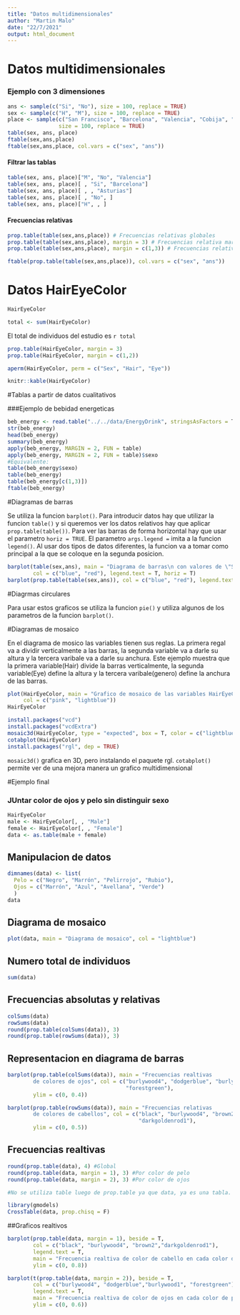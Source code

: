 ```yaml
---
title: "Datos multidimensionales"
author: "Martin Malo"
date: "22/7/2021"
output: html_document
---
```


# Datos multidimensionales

### Ejemplo con 3 dimensiones

```r
ans <- sample(c("Si", "No"), size = 100, replace = TRUE)
sex <- sample(c("H", "M"), size = 100, replace = TRUE)
place <- sample(c("San Francisco", "Barcelona", "Valencia", "Cobija", "Asturias"),
                size = 100, replace = TRUE)  
table(sex, ans, place)
ftable(sex,ans,place)
ftable(sex,ans,place, col.vars = c("sex", "ans"))
```

#### Filtrar las tablas

```r
table(sex, ans, place)["M", "No", "Valencia"]
table(sex, ans, place)[ , "Si", "Barcelona"]
table(sex, ans, place)[ , , "Asturias"]
table(sex, ans, place)[ , "No", ]
table(sex, ans, place)["H", , ]
```

#### Frecuencias relativas

```r
prop.table(table(sex,ans,place)) # Frecuencias relativas globales
prop.table(table(sex,ans,place), margin = 3) # Frecuencias relativa marginal por place
prop.table(table(sex,ans,place), margin = c(1,3)) # Frecuencias relativa marginal por sexp y place

ftable(prop.table(table(sex,ans,place)), col.vars = c("sex", "ans"))
```

# Datos HairEyeColor

```r
HairEyeColor

total <- sum(HairEyeColor)
```

El total de individuos del estudio es `r total`

```r
prop.table(HairEyeColor, margin = 3)
prop.table(HairEyeColor, margin = c(1,2))
```

```r
aperm(HairEyeColor, perm = c("Sex", "Hair", "Eye"))
```

```r
knitr::kable(HairEyeColor)
```

#Tablas a partir de datos cualitativos

###Ejemplo de bebidad energeticas

```r
beb_energy <- read.table("../../data/EnergyDrink", stringsAsFactors = T, header = T)
str(beb_energy)
head(beb_energy)
summary(beb_energy)
apply(beb_energy, MARGIN = 2, FUN = table)
apply(beb_energy, MARGIN = 2, FUN = table)$sexo
#Equivalente:
table(beb_energy$sexo)
table(beb_energy)
table(beb_energy[c(1,3)])
ftable(beb_energy)
```

#Diagramas de barras

Se utiliza la funcion `barplot()`. Para introducir datos hay que utilizar la funcion `table()` y si queremos ver los datos relativos hay que aplicar `prop.table(table())`. Para ver las barras de forma horizontal hay que usar el parametro `horiz = TRUE`. El parametro `args.legend =` imita a la funcion `legend()`. Al usar dos tipos de datos diferentes, la funcion va a tomar como principal a la que se coloque en la segunda posicion.

```r
barplot(table(sex,ans), main = "Diagrama de barras\n con valores de \"Sexo y Respuesta\"", 
        col = c("blue", "red"), legend.text = T, horiz = T)
barplot(prop.table(table(sex,ans)), col = c("blue", "red"), legend.text = T, horiz = T)

```

#Diagrmas circulares

Para usar estos graficos se utiliza la funcion `pie()` y utiliza algunos de los parametros de la funcion `barplot()`.

#Diagramas de mosaico

En el diagrama de mosico las variables tienen sus reglas. La primera regal va a dividir verticalmente a las barras, la segunda variable va a darle su altura y la tercera varibale va a darle su anchura. Este ejemplo muestra que la primera variable(Hair) divide la barras verticalmente, la segunda variable(Eye) define la altura y la tercera varibale(genero) define la anchura de las barras.

```r
plot(HairEyeColor, main = "Grafico de mosaico de las variables HairEyeColor",
     col = c("pink", "lightblue"))
HairEyeColor
```

```r
install.packages("vcd")
install.packages("vcdExtra")
mosaic3d(HairEyeColor, type = "expected", box = T, color = c("lightblue", "pink"))
cotabplot(HairEyeColor)
install.packages("rgl", dep = TRUE)
```

`mosaic3d()` grafica en 3D, pero instalando el paquete rgl. `cotabplot()` permite ver de una mejora manera un grafico multidimensional

#Ejemplo final

### JUntar color de ojos y pelo sin distinguir sexo

```r
HairEyeColor
male <- HairEyeColor[, , "Male"]
female <- HairEyeColor[, , "Female"]
data <- as.table(male + female)

```

## Manipulacion de datos

```r
dimnames(data) <- list(
  Pelo = c("Negro", "Marrón", "Pelirrojo", "Rubio"),
  Ojos = c("Marrón", "Azul", "Avellana", "Verde")
  )
data
```

## Diagrama de mosaico

```r
plot(data, main = "Diagrama de mosaico", col = "lightblue")
```

## Numero total de individuos

```r
sum(data)
```

## Frecuencias absolutas y relativas

```r
colSums(data)
rowSums(data)
round(prop.table(colSums(data)), 3)
round(prop.table(rowSums(data)), 3)
```

## Representacion en diagrama de barras

```r
barplot(prop.table(colSums(data)), main = "Frecuencias realtivas
        de colores de ojos", col = c("burlywood4", "dodgerblue", "burlywood1",
                                     "forestgreen"),
        ylim = c(0, 0.4))

barplot(prop.table(rowSums(data)), main = "Frecuencias relativas 
        de colores de cabellos", col = c("black", "burlywood4", "brown2",
                                         "darkgoldenrod1"),
        ylim = c(0, 0.5))

```

## Frecuencias realtivas

```r
round(prop.table(data), 4) #Global
round(prop.table(data, margin = 1), 3) #Por color de pelo
round(prop.table(data, margin = 2), 3) #Por color de ojos

#No se utiliza table luego de prop.table ya que data, ya es una tabla. Si esta no fuera una tabla tendria que usarse

library(gmodels)
CrossTable(data, prop.chisq = F)
```

##Graficos realtivos

```r
barplot(prop.table(data, margin = 1), beside = T, 
        col = c("black", "burlywood4", "brown2","darkgoldenrod1"),
        legend.text = T,
        main = "Frecuencia realtiva de color de cabello en cada color de ojo",
        ylim = c(0, 0.8))

barplot(t(prop.table(data, margin = 2)), beside = T, 
        col = c("burlywood4", "dodgerblue","burlywood1", "forestgreen"),
        legend.text = T,
        main = "Frecuencia realtiva de color de ojos en cada color de pelo",
        ylim = c(0, 0.6))
```






















